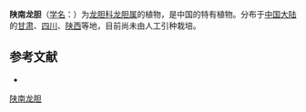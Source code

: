 {{Speciesbox
| name = 陕南龙胆
| status = 
| status_system = 
| image =
| genus = Gentiana
| species = piasezkii
| authority = Maxim.
}}

'''陕南龙胆'''（[[学名|学名]]：{{lang|la|''Gentiana piasezkii''}}）为[[龙胆科|龙胆科]][[龙胆属|龙胆属]]的植物，是中国的特有植物。分布于[[中国大陆|中国大陆]]的[[甘肃|甘肃]]、[[四川|四川]]、[[陕西|陕西]]等地，目前尚未由人工引种栽培。

== 参考文献 ==
<div class="references-small">
* {{cite web| url =http://www.bioinfo.cn/db05/KmzwSpecies.php?action=view&id=8512| title =陕南龙胆| work =《中国高等植物数据库全库》| publisher =中国科学院微生物研究所| author =昆明植物研究所| accessdate =2009-02-24| deadurl =yes| archiveurl =https://web.archive.org/web/20160305042007/http://www.bioinfo.cn/db05/KmzwSpecies.php?action=view&id=8512| archivedate =2016-03-05}}
</div>
{{Taxonbar|from=Q15227412}}

[[Category:龙胆属|陕南龙胆]]


{{植物小作品}}